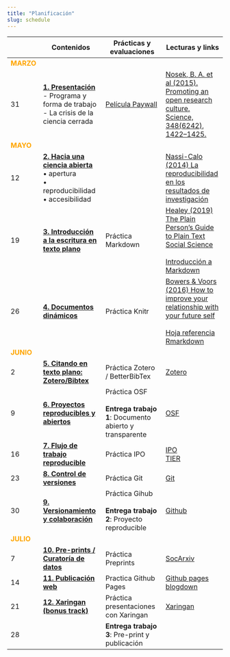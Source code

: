 ```yaml
---
title: "Planificación"
slug: schedule
---
```



|      |  <i class="fas fa-chalkboard-teacher"></i>  Contenidos     |  <i class="fas fa-user-edit"></i>  Prácticas y evaluaciones | <i class="fas fa-book-reader"></i> Lecturas y links
- |-----------|-----------|----------
<font color="orange"> **MARZO** </font> |   |   |
31 | [**1. Presentación**](/class/01-class) <br> - Programa y forma de trabajo <br/> - La crisis de la ciencia cerrada  | [Película Paywall](https://amara.org/en/videos/nTk5qVME6PP7/es/2350702/)  |  [Nosek, B. A. et al (2015). Promoting an open research culture. Science, 348(6242), 1422–1425.](https://doi.org/10.1126/science.aab2374)
<font color="orange"> **MAYO** </font>  |   |   |
12  | [**2. Hacia una ciencia abierta**](/class/02-class) <br> • apertura <br> • reproducibilidad <br> • accesibilidad  |   |  [Nassi-Calo (2014) La reproducibilidad en los resultados de investigación](http://blog.scielo.org/es/2014/02/27/la-reproducibilidad-en-los-resultados-de-investigacion-la-punta-del-iceberg/)
19  | [**3. Introducción a la escritura en texto plano**]()   | Práctica Markdown  | [Healey (2019) The Plain Person’s Guide to Plain Text Social Science](https://plain-text.co/) <br> <br>[Introducción a Markdown](http://rusersgroup.com/blog/rmarkdown)
26  | [**4. Documentos dinámicos**]()  | Práctica Knitr  | [Bowers & Voors (2016) How to improve your relationship with your future self](https://scielo.conicyt.cl/pdf/revcipol/v36n3/art11.pdf)<br><br> [Hoja referencia Rmarkdown](https://rstudio.com/wp-content/uploads/2015/03/rmarkdown-spanish.pdf)
<font color="orange"> **JUNIO** </font> |   |   |
2  | [**5. Citando en texto plano: Zotero/Bibtex**]()  | Práctica Zotero / BetterBibTex | [Zotero](https://www.zotero.org/)
9 | [**6. Proyectos reproducibles y abiertos**]()  | Práctica OSF <br><br> **Entrega trabajo 1**: Documento abierto y transparente  | [OSF](https://osf.io/)
16 | [**7. Flujo de trabajo reproducible**]()  | Práctica IPO    | [IPO](https://juancarloscastillo.github.io/ipo/) <br> [TIER](https://www.projecttier.org/)
23 | [**8. Control de versiones**]()   | Práctica Git    | [Git](https://git-scm.com/)
30  | [**9. Versionamiento y colaboración**]()  | Práctica Gihub  <br> <br> **Entrega trabajo 2**: Proyecto reproducible |[Github](https://github.com/)
<font color="orange"> **JULIO** </font> |   |   |
7 | [**10. Pre-prints / Curatoría de datos**]()  | Práctica Preprints | [SocArxiv](https://socopen.org/)
14  | [**11. Publicación web** ]() | Practica Github Pages  | [Github pages](https://pages.github.com/) <br> [blogdown](https://bookdown.org/yihui/blogdown/)
21  | [**12. Xaringan (bonus track)**]()  | Práctica presentaciones con Xaringan <br> | [Xaringan](https://slides.yihui.org/xaringan/#1)
28  |   | **Entrega trabajo 3**: Pre-print y publicación   |

